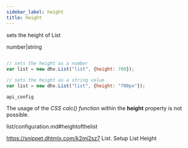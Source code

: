 ```yaml
---
sidebar_label: height
title: height
---
```



          


<Short>
 
sets the height of List





</Short>



<Type>
 number|string


</Type>


~~~js
 
// sets the height as a number
var list = new dhx.List("list", {height: 700});

// sets the height as a string value
var list = new dhx.List("list", {height: "700px"});


~~~
	api_config

<Descr>
 
The usage of the *CSS calc() function* within the <strong>height</strong> property is not possible.



</Descr>


 list/configuration.md#heightofthelist

 https://snippet.dhtmlx.com/k2mj2sz7	List. Setup List Height